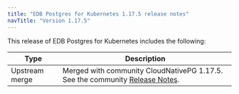 ```yaml
---
title: "EDB Postgres for Kubernetes 1.17.5 release notes"
navTitle: "Version 1.17.5"
---
```


This release of EDB Postgres for Kubernetes includes the following:

|      Type      |                                                                                  Description                                                                                   |
| -------------- | ------------------------------------------------------------------------------------------------------------------------------------------------------------------------------ |
| Upstream merge | Merged with community CloudNativePG 1.17.5. See the community [Release Notes](https://cloudnative-pg.io/documentation/1.17/release_notes/v1.17/).                                    |
